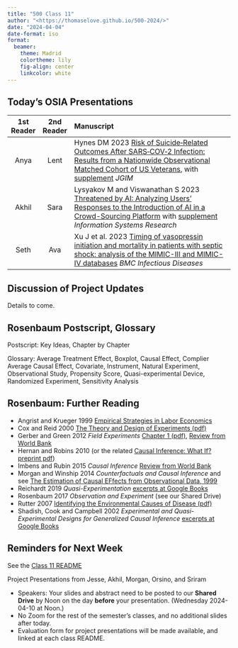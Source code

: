 ```yaml
---
title: "500 Class 11"
author: "<https://thomaselove.github.io/500-2024/>"
date: "2024-04-04"
date-format: iso
format: 
  beamer:
    theme: Madrid
    colortheme: lily
    fig-align: center
    linkcolor: white
---
```


## Today's OSIA Presentations

1st Reader | 2nd Reader |  Manuscript 
:-----------: | :-----------: | :-----------------------------------------------------------------------
Anya | Lent | Hynes DM 2023 [Risk of Suicide‑Related Outcomes After SARS‑COV‑2 Infection: Results from a Nationwide Observational Matched Cohort of US Veterans](https://github.com/THOMASELOVE/500-osia-2024/blob/main/pdf/Hynes_2023.pdf), with [supplement](https://github.com/THOMASELOVE/500-osia-2024/blob/main/pdf/Hynes_2023_supplement.pdf) *JGIM*
Akhil | Sara | Lysyakov M and Viswanathan S 2023 [Threatened by AI: Analyzing Users' Responses to the Introduction of AI in a Crowd-Sourcing Platform](https://github.com/THOMASELOVE/500-osia-2024/blob/main/pdf/Lysyakov_2023.pdf) with [supplement](https://github.com/THOMASELOVE/500-osia-2024/blob/main/pdf/Lysyakov_2023_supplement.pdf) *Information Systems Research*
Seth | Ava | Xu J et al. 2023 [Timing of vasopressin initiation and mortality in patients with septic shock: analysis of the MIMIC-III and MIMIC-IV databases](https://github.com/THOMASELOVE/500-osia-2024/blob/main/pdf/Xu_2023.pdf) *BMC Infectious Diseases*

## Discussion of Project Updates

Details to come.

## Rosenbaum Postscript, Glossary

Postscript: Key Ideas, Chapter by Chapter

Glossary: Average Treatment Effect, Boxplot, Causal Effect, Complier Average Causal Effect, Covariate, Instrument, Natural Experiment, Observational Study, Propensity Score, Quasi-experimental Device, Randomized Experiment, Sensitivity Analysis

## Rosenbaum: Further Reading

- Angrist and Krueger 1999 [Empirical Strategies in Labor Economics](https://www.sciencedirect.com/science/article/abs/pii/S1573446399030047)
- Cox and Reid 2000 [The Theory and Design of Experiments (pdf)](https://www.researchgate.net/publication/268318930_The_Theory_of_Design_of_Experiments)
- Gerber and Green 2012 *Field Experiments* [Chapter 1 (pdf)](https://jonnyphillips.github.io/FLS6415/Class_3/Gerber%20and%20Green%202012%20Ch.1.pdf), [Review from World Bank](https://blogs.worldbank.org/impactevaluations/gerber-and-green-s-new-textbook-on-field-experiments-should-you-read-it-and-what-should-they-add-for)
- Hernan and Robins 2010 (or the related [Causal Inference: What If? preprint pdf](https://www.hsph.harvard.edu/miguel-hernan/wp-content/uploads/sites/1268/2024/01/hernanrobins_WhatIf_2jan24.pdf))
- Imbens and Rubin 2015 *Causal Inference* [Review from World Bank](https://blogs.worldbank.org/impactevaluations/review-imbens-and-rubin-causal-inference-book)
- Morgan and Winship 2014 *Counterfactuals and Causal Inference* and see [The Estimation of Causal EFfects from Observational Data, 1999](https://www.annualreviews.org/doi/abs/10.1146/annurev.soc.25.1.659)
- Reichardt 2019 *Quasi-Experimentation* [excerpts at Google Books](https://books.google.com/books/about/Quasi_Experimentation.html?id=_z5ovgEACAAJ)
- Rosenbaum 2017 *Observation and Experiment* (see our Shared Drive)
- Rutter 2007 [Identifying the Environmental Causes of Disease (pdf)](https://acmedsci.ac.uk/file-download/34654-119615475058.pdf)
- Shadish, Cook and Campbell 2002 *Experimental and Quasi-Experimental Designs for Generalized Causal Inference* [excerpts at Google Books](https://books.google.com/books/about/Experimental_and_Quasi_experimental_Desi.html?id=o7jaAAAAMAAJ)

## Reminders for Next Week

See the [Class 11 README](https://github.com/THOMASELOVE/500-classes-2024/blob/main/class11/README.md)

Project Presentations from Jesse, Akhil, Morgan, Orsino, and Sriram

- Speakers: Your slides and abstract need to be posted to our **Shared Drive** by Noon on the day **before** your presentation. (Wednesday 2024-04-10 at Noon.)
- No Zoom for the rest of the semester's classes, and no additional slides after today.
- Evaluation form for project presentations will be made available, and linked at each class README.


